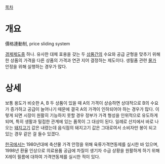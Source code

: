 [[목차]]
= 개요 =
價格連動制, price sliding system

[[경제]]제도중 하나. 유사한 대체 효용을 갖는 두 [[상품]]간의 수요와 공급 균형을 맞추기 위해 한 상품의 가격을 다른 상품의 가격과 연관 지어 결정하는 제도이다. 생필품 관련 [[물가]] 안정을 위해 실행하는 경우가 많다.

= 상세 =
보통 용도가 비슷한 A, B 두 상품이 있을 때 A의 가격이 상승하면 상대적으로 B의 수요가 증가하고 공급이 늘어나기 때문에 결국 A의 가격이 인하되어야 하는 경우가 많다. 이렇게 되면 시장이 원활히 기능하지 못할 경우 정부가 가격 형성을 인위적으로 유도하게 되며, 특히 생활과 밀접한 관계에 있는 품목이 그 대상이 된다. 일례로 산지에서 바로 나오는 [[돼지고기]] 값은 내렸는데 음식점의 돼지고기 값은 그대로여서 소비자만 봉이 되고 있는 경우 같은 걸 들수 있겠다.

[[한국]]에서는 1980년대에 축산물 가격 안정을 위해 육류가격연동제를 실시한 바 있으며, 1998년 환율 인상으로 의료용품 공급에 차질이 생기자 수급 상황을 원활하게 하기 위해 X레이 필름에 대하여 가격연동제를 실시한 적이 있다.
